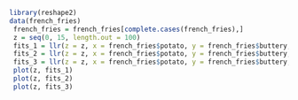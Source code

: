 ```r

library(reshape2)
data(french_fries)
 french_fries = french_fries[complete.cases(french_fries),]
 z = seq(0, 15, length.out = 100)
 fits_1 = llr(z = z, x = french_fries$potato, y = french_fries$buttery, omega = 2)
 fits_2 = llr(z = z, x = french_fries$potato, y = french_fries$buttery, omega = 8)
 fits_3 = llr(z = z, x = french_fries$potato, y = french_fries$buttery, omega = 32)
 plot(z, fits_1)
 plot(z, fits_2)
 plot(z, fits_3)

```